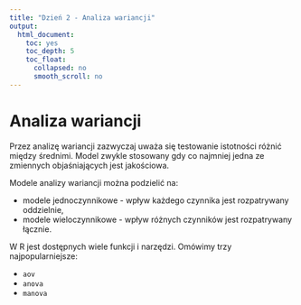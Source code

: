 ```yaml
---
title: "Dzień 2 - Analiza wariancji"
output:
  html_document:
    toc: yes
    toc_depth: 5
    toc_float:
      collapsed: no
      smooth_scroll: no
---
```

<style type="text/css">
.title {
  display: none;
}

.table {
    width:70%;
}

#getting-started img {
  margin-right: 10px;
}

</style>



# Analiza wariancji

Przez analizę wariancji zazwyczaj uważa się testowanie istotności różnić między średnimi. Model zwykle stosowany gdy co najmniej jedna ze zmiennych objaśniających jest jakościowa.

Modele analizy wariancji można podzielić na:

* modele jednoczynnikowe - wpływ każdego czynnika jest rozpatrywany oddzielnie,
* modele wieloczynnikowe - wpływ różnych czynników jest rozpatrywany łącznie.

W R jest dostępnych wiele funkcji i narzędzi. Omówimy trzy najpopularniejsze:

* `aov`
* `anova`
* `manova`



